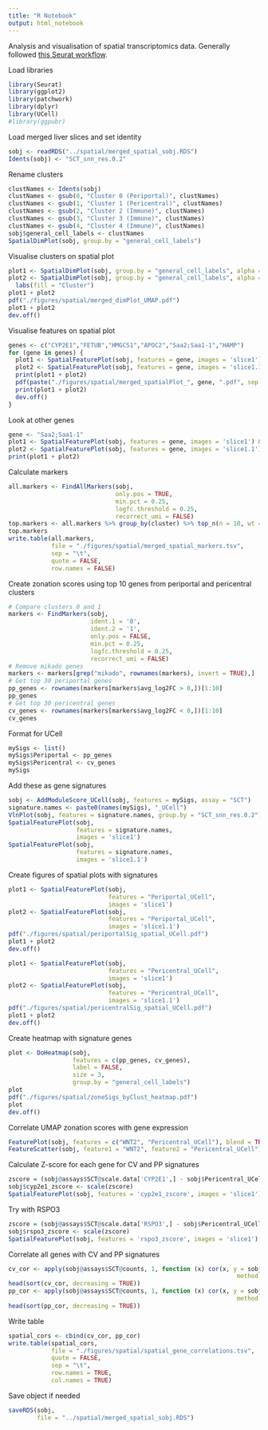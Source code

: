```yaml
---
title: "R Notebook"
output: html_notebook
---
```


Analysis and visualisation of spatial transcriptomics data. Generally followed [this Seurat workflow](https://satijalab.org/seurat/archive/v3.2/spatial_vignette.html).

Load libraries

```r
library(Seurat)
library(ggplot2)
library(patchwork)
library(dplyr)
library(UCell)
#library(ggpubr)
```

Load merged liver slices and set identity

```r
sobj <- readRDS("../spatial/merged_spatial_sobj.RDS")
Idents(sobj) <- "SCT_snn_res.0.2"
```

Rename clusters

```r
clustNames <- Idents(sobj)
clustNames <- gsub(0, "Cluster 0 (Periportal)", clustNames)
clustNames <- gsub(1, "Cluster 1 (Pericentral)", clustNames)
clustNames <- gsub(2, "Cluster 2 (Immune)", clustNames)
clustNames <- gsub(3, "Cluster 3 (Immune)", clustNames)
clustNames <- gsub(4, "Cluster 4 (Immune)", clustNames)
sobj$general_cell_labels <- clustNames
SpatialDimPlot(sobj, group.by = "general_cell_labels")
```


Visualise clusters on spatial plot

```r
plot1 <- SpatialDimPlot(sobj, group.by = "general_cell_labels", alpha = 0.7, images = 'slice1') & NoLegend()
plot2 <- SpatialDimPlot(sobj, group.by = "general_cell_labels", alpha = 0.7, images = 'slice1.1') +
  labs(fill = "Cluster")
plot1 + plot2
pdf("./figures/spatial/merged_dimPlot_UMAP.pdf")
plot1 + plot2
dev.off()
```

Visualise features on spatial plot

```r
genes <- c("CYP2E1","FETUB","HMGCS1","APOC2","Saa2;Saa1-1","HAMP")
for (gene in genes) {
  plot1 <- SpatialFeaturePlot(sobj, features = gene, images = 'slice1') & NoLegend()
  plot2 <- SpatialFeaturePlot(sobj, features = gene, images = 'slice1.1') & NoLegend()
  print(plot1 + plot2)
  pdf(paste("./figures/spatial/merged_spatialPlot_", gene, ".pdf", sep = ""))
  print(plot1 + plot2)
  dev.off()
}
```

Look at other genes

```r
gene <- "Saa2;Saa1-1"
plot1 <- SpatialFeaturePlot(sobj, features = gene, images = 'slice1') & NoLegend()
plot2 <- SpatialFeaturePlot(sobj, features = gene, images = 'slice1.1') & NoLegend()
print(plot1 + plot2)
```


Calculate markers

```r
all.markers <- FindAllMarkers(sobj, 
                              only.pos = TRUE, 
                              min.pct = 0.25, 
                              logfc.threshold = 0.25,
                              recorrect_umi = FALSE)
top.markers <- all.markers %>% group_by(cluster) %>% top_n(n = 10, wt = avg_log2FC)
top.markers
write.table(all.markers,
            file = "./figures/spatial/merged_spatial_markers.tsv",
            sep = "\t",
            quote = FALSE,
            row.names = FALSE)
```

Create zonation scores using top 10 genes from periportal and pericentral clusters

```r
# Compare clusters 0 and 1
markers <- FindMarkers(sobj,
                       ident.1 = '0',
                       ident.2 = '1',
                       only.pos = FALSE,
                       min.pct = 0.25,
                       logfc.threshold = 0.25,
                       recorrect_umi = FALSE)
# Remove mikado genes
markers <- markers[grep("mikado", rownames(markers), invert = TRUE),]
# Get top 30 periportal genes
pp_genes <- rownames(markers[markers$avg_log2FC > 0,])[1:10]
pp_genes
# Get top 30 pericentral genes
cv_genes <- rownames(markers[markers$avg_log2FC < 0,])[1:10]
cv_genes
```

Format for UCell

```r
mySigs <- list()
mySigs$Periportal <- pp_genes
mySigs$Pericentral <- cv_genes
mySigs
```


Add these as gene signatures

```r
sobj <- AddModuleScore_UCell(sobj, features = mySigs, assay = "SCT")
signature.names <- paste0(names(mySigs), "_UCell")
VlnPlot(sobj, features = signature.names, group.by = "SCT_snn_res.0.2")
SpatialFeaturePlot(sobj,
                   features = signature.names,
                   images = 'slice1')
SpatialFeaturePlot(sobj,
                   features = signature.names,
                   images = 'slice1.1')
```

Create figures of spatial plots with signatures

```r
plot1 <- SpatialFeaturePlot(sobj,
                            features = "Periportal_UCell",
                            images = 'slice1')
plot2 <- SpatialFeaturePlot(sobj,
                            features = "Periportal_UCell",
                            images = 'slice1.1')
pdf("./figures/spatial/periportalSig_spatial_UCell.pdf")
plot1 + plot2
dev.off()
```

```r
plot1 <- SpatialFeaturePlot(sobj,
                            features = "Pericentral_UCell",
                            images = 'slice1')
plot2 <- SpatialFeaturePlot(sobj,
                            features = "Pericentral_UCell",
                            images = 'slice1.1')
pdf("./figures/spatial/pericentralSig_spatial_UCell.pdf")
plot1 + plot2
dev.off()
```

Create heatmap with signature genes

```r
plot <- DoHeatmap(sobj,
                  features = c(pp_genes, cv_genes),
                  label = FALSE,
                  size = 3,
                  group.by = "general_cell_labels")
plot
pdf("./figures/spatial/zoneSigs_byClust_heatmap.pdf")
plot
dev.off()
```

Correlate UMAP zonation scores with gene expression

```r
FeaturePlot(sobj, features = c("WNT2", "Pericentral_UCell"), blend = TRUE)
FeatureScatter(sobj, feature1 = "WNT2", feature2 = "Pericentral_UCell")
```

Calculate Z-score for each gene for CV and PP signatures

```r
zscore = (sobj@assays$SCT@scale.data['CYP2E1',] - sobj$Pericentral_UCell)/sd(sobj$Pericentral_UCell)
sobj$cyp2e1_zscore <- scale(zscore)
SpatialFeaturePlot(sobj, features = 'cyp2e1_zscore', images = 'slice1')
```

Try with RSPO3

```r
zscore = (sobj@assays$SCT@scale.data['RSPO3',] - sobj$Pericentral_UCell)/sd(sobj$Pericentral_UCell)
sobj$rspo3_zscore <- scale(zscore)
SpatialFeaturePlot(sobj, features = 'rspo3_zscore', images = 'slice1')
```

Correlate all genes with CV and PP signatures

```r
cv_cor <- apply(sobj@assays$SCT@counts, 1, function (x) cor(x, y = sobj$Pericentral_UCell,
                                                                method = "spearman"))
head(sort(cv_cor, decreasing = TRUE))
pp_cor <- apply(sobj@assays$SCT@counts, 1, function (x) cor(x, y = sobj$Periportal_UCell,
                                                                method = "spearman"))
head(sort(pp_cor, decreasing = TRUE))
```

Write table

```r
spatial_cors <- cbind(cv_cor, pp_cor)
write.table(spatial_cors,
            file = "./figures/spatial/spatial_gene_correlations.tsv",
            quote = FALSE,
            sep = "\t",
            row.names = TRUE,
            col.names = TRUE)
```


Save object if needed

```r
saveRDS(sobj,
        file = "../spatial/merged_spatial_sobj.RDS")
```


